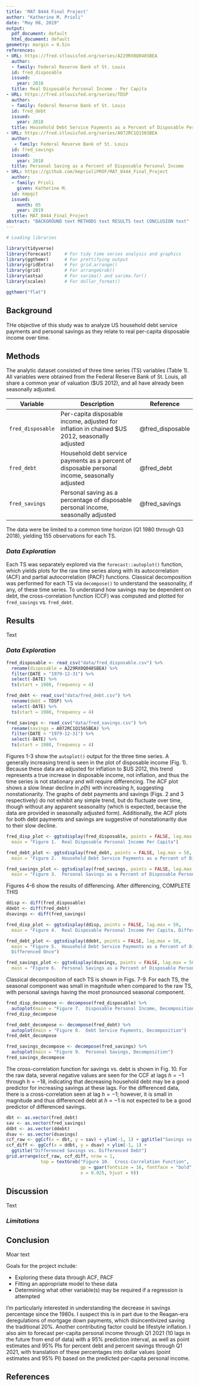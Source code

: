 ```yaml
---
title: 'MAT 8444 Final Project'
author: "Katherine M. Prioli"
date: "May 08, 2019"
output:
  pdf_document: default
  html_document: default
geometry: margin = 0.5in
references:
- URL: https://fred.stlouisfed.org/series/A229RX0Q048SBEA 
  author:
  - family: Federal Reserve Bank of St. Louis
  id: fred_disposable
  issued:
    year: 2018
  title: Real Disposable Personal Income - Per Capita
- URL: https://fred.stlouisfed.org/series/TDSP
  author:
  - family: Federal Reserve Bank of St. Louis
  id: fred_debt
  issued:
    year: 2018
  title: Household Debt Service Payments as a Percent of Disposable Personal Income
- URL: https://fred.stlouisfed.org/series/A072RC1Q156SBEA
  author:
   - family: Federal Reserve Bank of St. Louis
  id: fred_savings
  issued:
    year: 2018
  title: Personal Saving as a Percent of Disposable Personal Income
- URL: https://github.com/kmprioliPROF/MAT_8444_Final_Project
  author:
  - family: Prioli
    given: Katherine M.
  id: kmpgit
  issued:
    month: 05
    year: 2019
  title: MAT_8444_Final_Project
abstract: "BACKGROUND text METHODS text RESULTS text CONCLUSION text"
---
```


```r
# Loading libraries

library(tidyverse)
library(forecast)     # For tidy time series analysis and graphics
library(ggthemr)      # For prettifying output
library(gridExtra)    # For grid.arrange()
library(grid)         # For arrangeGrob()
library(astsa)        # For sarima() and sarima.for()
library(scales)       # For dollar_format()

ggthemr("flat")
```


## **Background**


THe objective of this study was to analyze US household debt service payments and personal savings as they relate to real per-capita disposable income over time.

## **Methods**

The analytic dataset consisted of three time series (TS) variables (Table 1).  All variables were obtained from the Federal Reserve Bank of St. Louis, all share a common year of valuation ($US 2012), and all have already been seasonally adjusted.


| **Variable**      	| **Description**                                                                                 	| **Reference**    	|
|-------------------	|-------------------------------------------------------------------------------------------------	|------------------	|
| `fred_disposable` 	| Per-capita disposable income, adjusted for inflation in chained $US 2012, seasonally adjusted   	| @fred_disposable 	|
| `fred_debt`       	| Household debt service payments as a percent of disposable personal income, seasonally adjusted 	| @fred_debt       	|
| `fred_savings`    	| Personal saving as a percentage of disposable personal income, seasonally adjusted              	| @fred_savings    	|

The data were be limited to a common time horizon (Q1 1980 through Q3 2018), yielding 155 observations for each TS.

### *Data Exploration*

Each TS was separately explored via the `forecast::autoplot()` function, which yields plots for the raw time series along with its autocorrelation (ACF) and partial autocorrelation (PACF) functions.  Classical decomposition was performed for each TS via `decompose()` to understand the seasonality, if any, of these time series.  To understand how savings may be dependent on debt, the cross-correlation function (CCF) was computed and plotted for `fred_savings` vs. `fred_debt`.


## **Results**

Text

### *Data Exploration*

```r
fred_disposable <- read_csv("data/fred_disposable.csv") %>%
  rename(disposable = A229RX0Q048SBEA) %>%
  filter(DATE > "1979-12-31") %>% 
  select(-DATE) %>% 
  ts(start = 1980, frequency = 4)

fred_debt <- read_csv("data/fred_debt.csv") %>%
  rename(debt = TDSP) %>%
  select(-DATE) %>% 
  ts(start = 1980, frequency = 4)

fred_savings <- read_csv("data/fred_savings.csv") %>%
  rename(savings = A072RC1Q156SBEA) %>%
  filter(DATE > "1979-12-31") %>% 
  select(-DATE) %>% 
  ts(start = 1980, frequency = 4)
```

Figures 1-3 show the `autoplot()` output for the three time series.  A generally increasing trend is seen in the plot of disposable income (Fig. 1).  Because these data are adjusted for inflation to \$US 2012, this trend represents a true increase in disposable income, not inflation, and thus the time series is not stationary and will require differencing.  The ACF plot shows a slow linear decline in $\hat{\rho}(h)$ with increasing *h*, suggesting nonstationarity.  The graphs of debt payments and savings (Figs. 2 and 3 respectively) do not exhibit any simple trend, but do fluctuate over time, though without any apparent seasonality (which is expected, because the data are provided in seasonally adjusted form).  Additionally, the ACF plots for both debt payments and savings are suggestive of nonstationarity due to their slow decline.

<!-- ARCH/GARCH behavior is also possible for each of these three TS, but the ACF plots for each of the squared time series (not shown here in the interest of brevity) did not meaningfully differ from the ACF plots of the raw TS. -->

```r
fred_disp_plot <- ggtsdisplay(fred_disposable, points = FALSE, lag.max = 50,
  main = "Figure 1.  Real Disposable Personal Income Per Capita")

fred_debt_plot <- ggtsdisplay(fred_debt, points = FALSE, lag.max = 50,
  main = "Figure 2.  Household Debt Service Payments as a Percent of Disposable Personal Income")

fred_savings_plot <- ggtsdisplay(fred_savings, points = FALSE, lag.max = 50,
  main = "Figure 3.  Personal Savings as a Percent of Disposable Personal Income")
```

Figures 4-6 show the results of differencing.  After differencing, COMPLETE THIS

```r
ddisp <- diff(fred_disposable)
ddebt <- diff(fred_debt)
dsavings <- diff(fred_savings)

fred_disp_plot <- ggtsdisplay(ddisp, points = FALSE, lag.max = 50,
  main = "Figure 4.  Real Disposable Personal Income Per Capita, Differenced Once")

fred_debt_plot <- ggtsdisplay(ddebt, points = FALSE, lag.max = 50,
  main = "Figure 5.  Household Debt Service Payments as a Percent of Disposable Personal Income, 
  Differenced Once")

fred_savings_plot <- ggtsdisplay(dsavings, points = FALSE, lag.max = 50,
  main = "Figure 6.  Personal Savings as a Percent of Disposable Personal Income, Differenced Once")
```

Classical decomposition of each TS is shown in Figs. 7-9.  For each TS, the seasonal component was small in magnitude when compared to the raw TS, with personal savings having the most pronounced seasonal component.

```r
fred_disp_decompose <- decompose(fred_disposable) %>% 
  autoplot(main = "Figure 7.  Disposable Personal Income, Decomposition")
fred_disp_decompose

fred_debt_decompose <- decompose(fred_debt) %>% 
  autoplot(main = "Figure 8.  Debt Service Payments, Decomposition")
fred_debt_decompose

fred_savings_decompose <- decompose(fred_savings) %>% 
  autoplot(main = "Figure 9.  Personal Savings, Decomposition")
fred_savings_decompose
```

The cross-correlation function for savings vs. debt is shown in Fig. 10.  For the raw data, several negative values are seen for the CCF at lags $h = -1$ through $h = -18$, indicating that decreasing household debt may be a good predictor for increasing savings at these lags.  For the differenced data, there is a cross-correlation seen at lag $h = -1$; however, it is small in magnitude and thus differenced debt at $h = -1$ is not expected to be a good predictor of differenced savings.

```r
dbt <- as.vector(fred_debt)
sav <- as.vector(fred_savings)
ddbt <- as.vector(ddebt)
dsav <- as.vector(dsavings)
ccf_raw <- ggCcf(x = dbt, y = sav) + ylim(-1, 1) + ggtitle("Savings vs. Debt")
ccf_diff <- ggCcf(x = ddbt, y = dsav) + ylim(-1, 1) + 
  ggtitle("Differenced Savings vs. Differenced Debt")
grid.arrange(ccf_raw, ccf_diff, nrow = 1,
             top = textGrob("Figure 10.  Cross-Correlation Function",
                            gp = gpar(fontsize = 16, fontface = "bold", col = "#34495E"),
                            x = 0.025, hjust = 0))
```



## **Discussion**

Text


### *Limitations*




## **Conclusion**

Moar text




Goals for the project include:

* Exploring these data through ACF, PACF
* Fitting an appropriate model to these data
* Determining what other variable(s) may be required if a regression is attempted

I'm particularly interested in understanding the decrease in savings percentage since the 1980s.  I suspect this is in part due to the Reagan-era deregulations of mortgage down payments, which disincentivized saving the traditional 20%.  Another contributing factor could be lifestyle inflation.  I also aim to forecast per-capita personal income through Q1 2021 (10 lags in the future from end of data) with a 95% prediction interval, as well as point estimates and 95% PIs for percent debt and percent savings through Q1 2021, with translation of these percentages into dollar values (point estimates and 95% PI) based on the predicted per-capita personal income.


## **References**